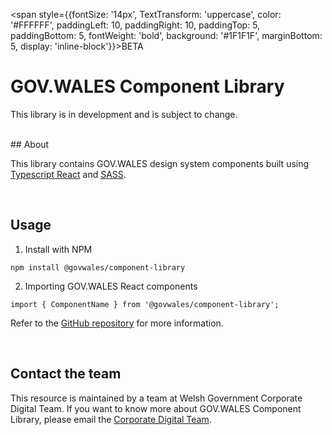 
<Meta title='Introduction' />

<span style={{fontSize: '14px', TextTransform: 'uppercase', color: '#FFFFFF', paddingLeft: 10, paddingRight: 10, paddingTop: 5, paddingBottom: 5, fontWeight: 'bold', background: '#1F1F1F', marginBottom: 5, display: 'inline-block'}}>BETA</span>

# GOV.WALES Component Library

<p style={{fontSize: '18px'}}>This library is in development and is subject to change.</p>
<br />
## About

This library contains GOV.WALES design system components built using [Typescript React](https://react.dev/learn/typescript) and [SASS](https://sass-lang.com/dart-sass/).

<br />

## Usage

1. Install with NPM

```
npm install @govwales/component-library
```

2. Importing GOV.WALES React components

```
import { ComponentName } from '@govwales/component-library';
```

Refer to the [GitHub repository](https://github.com/govwales/govwales-component-library) for more information.

<br />

## Contact the team

This resource is maintained by a team at Welsh Government Corporate Digital Team. If you want to know more about GOV.WALES Component Library, please email the [Corporate Digital Team](mailto:digital@gov.wales).
